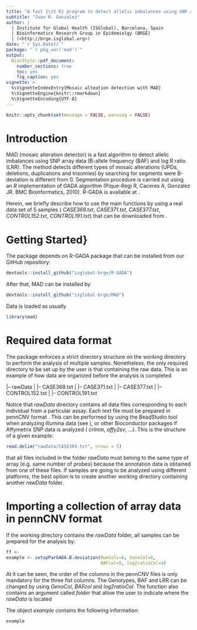 ```yaml
---
title: "A fast {\tt R} program to detect allelic imbalances using SNP array data with MAD"
subtitle: "Juan R. Gonzalez"
author: |
  | Institute for Global Health (ISGlobal), Barcelona, Spain
  | Bioinformatics Research Group in Epidemiolgy (BRGE)
  | (<http://brge.isglobal.org>)
date: "`r Sys.Date()`"
package: "`r pkg_ver('mad')`"
output: 
  BiocStyle::pdf_document:
    number_sections: true
    toc: yes
    fig_caption: yes
vignette: >
  %\VignetteIndexEntry{Mosaic alteation detection with MAD}
  %\VignetteEngine{knitr::rmarkdown}
  %\VignetteEncoding{UTF-8}
---
```




```r
knitr::opts_chunk$set(message = FALSE, warning = FALSE)
```


# Introduction
MAD (mosaic alteration detector) is a fast algorithm to detect allelic imbalances using SNP array data (B-allele frequency (BAF) and log R ratio (LRR). The method detects different types of mosaic alterations (UPDs, deletions, duplications and trisomies) by searching for segments were B-deviation is different from 0. Segmentation procedure is carried out using an _R_ implementation of GADA algorithm (Pique-Regi R, Caceres A, Gonzalez JR. BMC Bioinformatics, 2010). R-GADA is available at \url{https://github.com/isglobal-brge/R-GADA}. 

Herein, we briefly describe how to use the main functions by using a real data set of 5 samples ( _CASE369.txt_,  _CASE371.txt_,  _CASE377.txt_,  _CONTROL152.txt_,  _CONTROL191.txt_) that can be downloaded from \url{http://www.creal.cat/media/upload/arxius/jr/GADA/MAD.zip}.


# Getting Started}
The package depends on R-GADA package that can be installed from our GitHub repository:

```r
devtools::install_github("isglobal-brge/R-GADA")
```

After that, MAD can be installed by

```r
devtools::install_github("isglobal-brge/MAD")
```


Data is loaded as usually

```r
library(mad)
``` 

# Required data format
The package enforces a strict directory structure on the working directory to perform the analysis of multiple samples. Nonetheless, the only required directory to be set up by the user is that containing the raw data. This is an example of how data are organized before the analysis is completed

|-- rawData
|   |-- CASE369.txt 
|   |-- CASE371.txt
|   |-- CASE377.txt
|   |-- CONTROL152.txt
|   |-- CONTROL191.txt


Notice that _rawData_ directory contains all data files corresponding to each individual from a particular assay. Each text file must be prepared in pennCNV format \url{http://http://penncnv.openbioinformatics.org}. This can be performed by using the BeadStudio tool when analyzing Illumina data (see \url{http://www.illumina.com/}), or other Bioconductor packages if Affymetrix SNP data is analyzed ( _crlmm_, _affy2sv_, ...). This is the structure of a given  example: 

  
```r
read.delim("rawData/CASE369.txt", nrows = 5)
```

\textcolor{red} {It is important to mention} that all files included in the folder _rawData_ must belong to the same type of array (e.g. same number of probes) because the annotation data is obtained from one of these files. If samples are going to be analyzed using different platforms, the best option is to create another working directory containing another _rawData_ folder. 

# Importing a collection of array data in pennCNV format

If the working directory contains the _rawData_ folder, all samples can be prepared for the analysis by:
 
```r
ff <- 
example <- setupParGADA.B.deviation(NumCols=6, GenoCol=6, 
                                    BAFcol=5, log2ratioCol=4)
``` 

At it can be seen, the order of the columns in the pennCNV files is only mandatory for the three fist columns. The Genotypes, BAF and LRR can be changed by using _GenoCol_, _BAFcol_ and _log2ratioCol_. The function also contains an argument called _folder_ that allow the user to indicate where the _rawData_ is located

The object _example_ contains the following information:

```r
example
```
